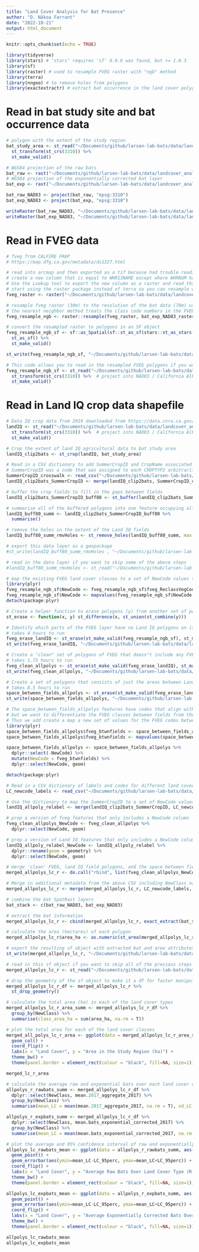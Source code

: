 ```yaml
---
title: "Land Cover Analysis for Bat Presence"
author: "D. Nākoa Farrant"
date: "2022-10-21"
output: html_document
---
```


```r
knitr::opts_chunk$set(echo = TRUE)
```

```r
library(tidyverse)
library(stars) # ʻstarsʻ requires 'sf' 0.9.8 was found, but >= 1.0.3
library(sf)
library(raster) # used to resample FVEG raster with "ngb" method
library(terra)
library(nngeo) # to remove holes from polygons
library(exactextractr) # extract bat occurrence in the land cover polygons
```

# Read in bat study site and bat occurrence data
```r
# polygon with the extent of the study region
bat_study_area <- st_read("~/Documents/github/larsen-lab-bats/data/landcover_analysis/bats/bats_study_area/bats_study_area.shp") %>% 
  st_transform(st_crs(3310)) %>% 
  st_make_valid()

# WGS84 projection of the raw bats
bat_raw <- rast("~/Documents/github/larsen-lab-bats/data/landcover_analysis/bats/2017_aggregate_2017.tif") 
# WGS84 projection of the exponentially corrected bat layer
bat_exp <- rast("~/Documents/github/larsen-lab-bats/data/landcover_analysis/bats/bats_exponential_corrected_2017.tif") 
```

```r
bat_raw_NAD83 <- project(bat_raw, "epsg:3310")
bat_exp_NAD83 <- project(bat_exp, "epsg:3310")
```

```r
writeRaster(bat_raw_NAD83, "~/Documents/github/larsen-lab-bats/data/landcover_analysis/bats/bats_aggregate_2017_NAD83.tif", overwrite = T)
writeRaster(bat_exp_NAD83, "~/Documents/github/larsen-lab-bats/data/landcover_analysis/bats/bats_exponential_corrected_2017_NAD83.tif", overwrite = T)
```

# Read in FVEG data
```r
# fveg from CALFIRE FRAP
# https://map.dfg.ca.gov/metadata/ds1327.html

# read into arcmap and then exported as a tif because had trouble reading the geodatabase in R
# create a new column that is equal to WHR13NAME except where WHRNUM has riparian values: 15 (Desert Riparian), 19, 37 (Montane Riparian), 56 (Valley Foothill Riparian)
# Use the Lookup tool to export the new column as a raster and read that in here
# start using the raster package instead of terra so you can resample with nearest neighbor method
fveg_raster <- raster("~/Documents/github/larsen-lab-bats/data/landcover_analysis/fveg/fveg_ReclassVegCode_NAD83.tif")
```


```r
# resample fveg raster (30m) to the resolution of the bat data (70m) using the nearest neighbor method
# the nearest neighbor method treats the class code numbers in the FVEG raster as categorical variables
fveg_resample_ngb <- raster::resample(fveg_raster, bat_exp_NAD83_raster, method = "ngb")

# convert the resampled raster to polygons in an SF object
fveg_resample_ngb_sf <- sf::as_Spatial(sf::st_as_sf(stars::st_as_stars(fveg_resample_ngb), as_points = FALSE, merge = T)) %>% 
  st_as_sf() %>% 
  st_make_valid()

st_write(fveg_resample_ngb_sf, "~/Documents/github/larsen-lab-bats/data/landcover_analysis/fveg/fveg_resample_ngb_sf.gpkg", append = F)
```

```r
# This code allows you to read in the resampled FVEG polygons if you want to skp to this step
fveg_resample_ngb_sf <- st_read("~/Documents/github/larsen-lab-bats/data/landcover_analysis/fveg/fveg_resample_ngb_sf.gpkg") %>% 
  st_transform(st_crs(3310)) %>%  # project into NAD83 / California Albers projection
  st_make_valid()
```

# Read in Land IQ crop data shapefile
```r
# Data IQ crop data from 2019 downloaded from https://data.cnra.ca.gov/dataset/statewide-crop-mapping
landIQ <- st_read("~/Documents/github/larsen-lab-bats/data/landcover_analysis/i15_Crop_Mapping_2019/i15_Crop_Mapping_2019.shp") %>% 
  st_transform(st_crs(3310)) %>%  # project into NAD83 / California Albers projection
  st_make_valid()
```

```r
# Crop the extent of land IQ agricultural data to bat study area
landIQ_clip2bats <- st_crop(landIQ, bat_study_area)

# Read in a CSV dictionary to add SummerCropID and CropName associated with the CROPTYP2 column in the original landIQ dataset
# SummerCropID was a code that was assigned to each CROPTYP2 arbitrarily in alphabetical order. The CropName is derived from the metadata associated with each CROPTYP2 abbreviation  
SummerCropID_crosswalk <- read_csv("~/Documents/github/larsen-lab-bats/data/landcover_analysis/CSV_files/SummerCropID.csv")
landIQ_clip2bats_SummerCropID <- merge(landIQ_clip2bats, SummerCropID_crosswalk, by = "CROPTYP2")
```

```r
# buffer the crop fields to fill in the gaps between fields
landIQ_clip2bats_SummerCropID_buff80 <- st_buffer(landIQ_clip2bats_SummerCropID, 80)

# summarise all of the buffered polygons into one feature occupying all of the area covered by Land IQ fields
landIQ_buff80_summ <- landIQ_clip2bats_SummerCropID_buff80 %>% 
  summarise()

# remove the holes in the extent of the Land IQ fields
landIQ_buff80_summ_rmvHoles <- st_remove_holes(landIQ_buff80_summ, max_area = 0)

# export this data layer as a geopackage
#st_write(landIQ_buff80_summ_rmvHoles , "~/Documents/github/larsen-lab-bats/data/landcover_analysis/output_layers/landIQ_buff80_summ_rmvHoles.gpkg")
```

```r
# read in the data layer if you want to skip some of the above steps
#landIQ_buff80_summ_rmvHoles <- st_read("~/Documents/github/larsen-lab-bats/data/landcover_analysis/output_layers/landIQ_buff80_summ_rmvHoles.gpkg")
```


```r
# map the existing FVEG land cover classes to a set of NewCode values to be associated with a future land cover class grouping
library(plyr)
fveg_resample_ngb_sf$NewCode <- fveg_resample_ngb_sf$fveg_ReclassVegCode_NAD83
fveg_resample_ngb_sf$NewCode <- mapvalues(fveg_resample_ngb_sf$NewCode, from = c("10", "20", "31", "32", "41", "51", "52", "60", "70", "80", "90", "100", "200"), to = c("10", "20", "30", "30", "40", "50", "50", "60", "70", "80", "101", "101", "101"))
detach(package:plyr)
```

```r
# Create a helper function to erase polygons (y) from another set of polygons (x)
st_erase <- function(x, y) st_difference(x, st_union(st_combine(y)))
```

```r
# Identify which parts of the FVEG layer have no Land IQ polygons on it
# takes 4 hours to run
fveg_erase_landIQ <- st_erase(st_make_valid(fveg_resample_ngb_sf), st_make_valid(landIQ_clip2bats_SummerCropID))
st_write(fveg_erase_landIQ, "~/Documents/github/larsen-lab-bats/data/landcover_analysis/output_layers/fveg_erase_landIQ.gpkg")

# Create a "clean" set of polygons of FVEG that doesnʻt include any FVEG polygons that occupy the spaces between land IQ fields
# takes 1.75 hours to run
fveg_clean_allpolys <- st_erase(st_make_valid(fveg_erase_landIQ), st_make_valid(landIQ_buff80_summ_rmvHoles))
st_write(fveg_clean_allpolys, "~/Documents/github/larsen-lab-bats/data/landcover_analysis/output_layers/fveg_clean_allpolys.gpkg")

# Create a set of polygons that consists of just the areas between Land IQ fields with FVEG land cover classes
# takes 8.5 hours to run
space_between_fields_allpolys <- st_erase(st_make_valid(fveg_erase_landIQ), st_make_valid(fveg_clean_allpolys))
st_write(space_between_fields_allpolys, "~/Documents/github/larsen-lab-bats/data/landcover_analysis/output_layers/space_between_fields_allpolys.gpkg")
```

```r
# The space_between_fields_allpolys features have codes that align with the NewCode column in FVEG
# but we want to differentiate the FVEG classes between fields from the larger clusters of FVEG 'natural lands' because the FVEG between land IQ fields might not be that 'natural'
# Thus we add create a map a new set of values for the FVEG codes between fields and rename that column to be NewCode to make it easier to rbind the three sets of polygons (land IQ, fveg, space between fields) in a future step
library(plyr)
space_between_fields_allpolys$fveg_btwnfields <- space_between_fields_allpolys$NewCode
space_between_fields_allpolys$fveg_btwnfields <- mapvalues(space_between_fields_allpolys$fveg_btwnfields, from = c("10", "20", "30", "40", "50", "60", "70", "80", "101"), to = c("210", "220", "230", "240", "250", "260", "270", "280", "290"))

space_between_fields_allpolys <- space_between_fields_allpolys %>% 
  dplyr::select(-NewCode) %>% 
  mutate(NewCode = fveg_btwnfields) %>% 
  dplyr::select(NewCode, geom)

detach(package:plyr)
```


```r
# Read in a CSV dictionary of labels and codes for different land cover types
LC_newcode_labels <- read_csv("~/Documents/github/larsen-lab-bats/data/landcover_analysis/CSV_files/newcode_labels.csv")

# Use the dictionary to map the SummerCropID to a set of NewCode values
landIQ_allpoly_relabel <- merge(landIQ_clip2bats_SummerCropID, LC_newcode_labels, by.x = "SummerCropID", by.y = "LC_ID")
```


```r
# prep a version of fveg features that only includes a NewCode column
fveg_clean_allpolys_NewCode <- fveg_clean_allpolys %>% 
  dplyr::select(NewCode, geom)

# prep a version of Land IQ features that only includes a NewCode column
landIQ_allpoly_relabel_NewCode <- landIQ_allpoly_relabel %>% 
  dplyr::rename(geom = geometry) %>% 
  dplyr::select(NewCode, geom)

# merge 'clean' FVEG, land IQ field polygons, and the space between field polygons into one sf layer with distinct NewCode values for each land cover type
merged_allpolys_lc_r <- do.call("rbind", list(fveg_clean_allpolys_NewCode, landIQ_allpoly_relabel_NewCode, space_between_fields_allpolys))

# Merge in additional metadata from the above CSV including NewClass names based on the NewCode values
merged_allpolys_lc_r <- merge(merged_allpolys_lc_r, LC_newcode_labels, by = "NewCode")
```

```r
# combine the bat SpatRast layers
bat_stack <- c(bat_raw_NAD83, bat_exp_NAD83)

# extract the bat information
merged_allpolys_lc_r <- cbind(merged_allpolys_lc_r, exact_extract(bat_stack, merged_allpolys_lc_r, fun = c('mean', 'stdev')))

# calculate the area (hectares) of each polygon
merged_allpolys_lc_r$area_ha <- as.numeric(st_area(merged_allpolys_lc_r))/(1e4)

# export the resulting sf object with extracted bat and area attributes
st_write(merged_allpolys_lc_r, "~/Documents/github/larsen-lab-bats/data/landcover_analysis/output_layers/merged_allpolys_lc_r.gpkg")
```

```r
# read in this sf object if you want to skip all of the previous steps
merged_allpolys_lc_r <- st_read("~/Documents/github/larsen-lab-bats/data/landcover_analysis/output_layers/merged_allpolys_lc_r.gpkg")
```

```r
# drop the geometry of the sf object to make it a df for faster manipulation
merged_allpolys_lc_r_df <- merged_allpolys_lc_r %>% 
  st_drop_geometry()

# calculate the total area (ha) in each of the land cover types
merged_allpolys_lc_r_area_summ <- merged_allpolys_lc_r_df %>% 
  group_by(NewClass) %>% 
  summarise(class_area_ha = sum(area_ha, na.rm = T))
```

```r
# plot the total area for each of the land cover classes
merged_all_polys_lc_r_area <- ggplot(data = merged_allpolys_lc_r_area_summ, aes(x = reorder(NewClass, class_area_ha), y = class_area_ha)) +
  geom_col() + 
  coord_flip() +
  labs(x = "Land Cover", y = "Area in the Study Region (ha)") +
  theme_bw() +
  theme(panel.border = element_rect(colour = "black", fill=NA, size=1))

merged_lc_r_area
```


```r
# calculate the average raw and exponential bats over each land cover class as well as a 95% confidence interval
allpolys_r_rawbats_summ <- merged_allpolys_lc_r_df %>% 
  dplyr::select(NewClass, mean.2017_aggregate_2017) %>% 
  group_by(NewClass) %>% 
  summarise(mean_LC = mean(mean.2017_aggregate_2017, na.rm = T), sd_LC = sd(mean.2017_aggregate_2017, na.rm = T), obs_count = length(NewClass), se_LC = sd_LC/sqrt(obs_count), LC_95perc = 1.96*se_LC)

allpolys_r_expbats_summ <- merged_allpolys_lc_r_df %>% 
  dplyr::select(NewClass, mean.bats_exponential_corrected_2017) %>% 
  group_by(NewClass) %>% 
  summarise(mean_LC = mean(mean.bats_exponential_corrected_2017, na.rm = T), sd_LC = sd(mean.bats_exponential_corrected_2017, na.rm = T), obs_count = length(NewClass), se_LC = sd_LC/sqrt(obs_count), LC_95perc = 1.96*se_LC)
```

```r
# plot the average and 95% confidence interval of raw and exponentially corrected bats over each land cover type
allpolys_lc_rawbats_mean <- ggplot(data = allpolys_r_rawbats_summ, aes(x = reorder(NewClass, mean_LC), y = mean_LC)) + 
  geom_point() +
  geom_errorbar(aes(ymin=mean_LC-LC_95perc, ymax=mean_LC+LC_95perc)) +
  coord_flip() + 
  labs(x = "Land Cover", y = "Average Raw Bats Over Land Cover Type (R all polygons)") +
  theme_bw() +
  theme(panel.border = element_rect(colour = "black", fill=NA, size=1))

allpolys_lc_expbats_mean <- ggplot(data = allpolys_r_expbats_summ, aes(x = reorder(NewClass, mean_LC), y = mean_LC)) + 
  geom_point() +
  geom_errorbar(aes(ymin=mean_LC-LC_95perc, ymax=mean_LC+LC_95perc)) +
  coord_flip() + 
  labs(x = "Land Cover", y = "Average Exponentially Corrected Bats Over Land Cover Type (R all polygons)") +
  theme_bw() +
  theme(panel.border = element_rect(colour = "black", fill=NA, size=1))

allpolys_lc_rawbats_mean
allpolys_lc_expbats_mean
```